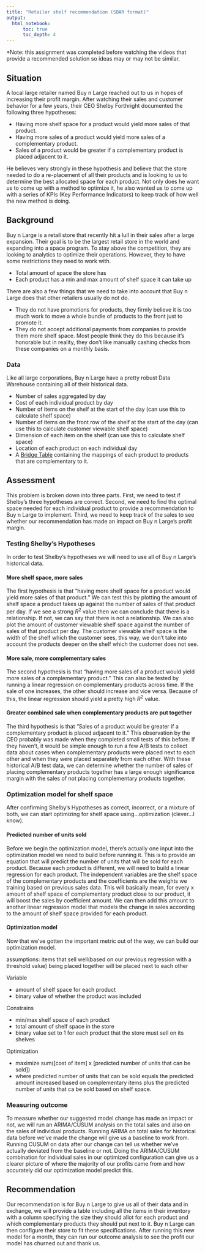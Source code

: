 ```yaml
---
title: "Retailer shelf recommendation (SBAR format)"
output:
  html_notebook:
      toc: true
      toc_depth: 4
---
```


*Note: this assignment was completed before watching the videos that provide a recommended solution so ideas may or may not be similar.


## Situation
A local large retailer named Buy n Large reached out to us in hopes of increasing their profit margin.  After watching their sales and customer behavior for a few years, their CEO Shelby Forthright documented the following three hypotheses:

* Having more shelf space for a product would yield more sales of that product.
* Having more sales of a product would yield more sales of a complementary product.
* Sales of a product would be greater if a complementary product is placed adjacent to it.

He believes very strongly in these hypothesis and believe that the store needed to do a re-placement of all their products and is looking to us to determine the best allocated space for each product.  Not only does he want us to come up with a method to optimize it, he also wanted us to come up with a series of KPIs (Key Performance Indicators) to keep track of how well the new method is doing.


## Background
Buy n Large is a retail store that recently hit a lull in their sales after a large expansion.  Their goal is to be the largest retail store in the world and expanding into a space program.  To stay above the competition, they are looking to analytics to optimize their operations.  However, they to have some restrictions they need to work with.

* Total amount of space the store has
* Each product has a min and max amount of shelf space it can take up

There are also a few things that we need to take into account that Buy n Large does that other retailers usually do not do.

* They do not have promotions for products, they firmly believe it is too much work to move a whole bundle of products to the front just to promote it.
* They do not accept additional payments from companies to provide them more shelf space.  Most people think they do this because it's honorable but in reality, they don't like manually cashing checks from these companies on a monthly basis.

### Data
Like all large corporations, Buy n Large have a pretty robust Data Warehouse containing all of their historical data.

* Number of sales aggregated by day
* Cost of each individual product by day
* Number of items on the shelf at the start of the day (can use this to calculate shelf space)
* Number of items on the front row of the shelf at the start of the day (can use this to calculate customer viewable shelf space)
* Dimension of each item on the shelf (can use this to calculate shelf space)
* Location of each product on each individual day
* A [Bridge Table] containing the mappings of each product to products that are complementary to it.

[Bridge Table]: https://www.youtube.com/watch?v=P_nhBKs25DQ


## Assessment
This problem is broken down into three parts.  First, we need to test if Shelby's three hypotheses are correct.  Second, we need to find the optimal space needed for each individual product to provide a recommendation to Buy n Large to implement.  Third, we need to keep track of the sales to see whether our recommendation has made an impact on Buy n Large's profit margin.

### Testing Shelby's Hypotheses
In order to test Shelby's hypotheses we will need to use all of Buy n Large's historical data.

#### More shelf space, more sales
The first hypothesis is that "having more shelf space for a product would yield more sales of that product."  We can test this by plotting the amount of shelf space a product takes up against the number of sales of that product per day.  If we see a strong $R^2$ value then we can conclude that there is a relationship.  If not, we can say that there is not a relationship.  We can also plot the amount of customer viewable shelf space against the number of sales of that product per day.  The customer viewable shelf space is the width of the shelf which the customer sees, this way, we don't take into account the products deeper on the shelf which the customer does not see.

#### More sale, more complementary sales
The second hypothesis is that "having more sales of a product would yield more sales of a complementary product."  This can also be tested by running a linear regression on complementary products across time.  If the sale of one increases, the other should increase and vice versa.  Because of this, the linear regression should yield a pretty high $R^2$ value.

#### Greater combined sale when complementary products are put together
The third hypothesis is that "Sales of a product would be greater if a complementary product is placed adjacent to it."
This observation by the CEO probably was made when they completed small tests of this before.  If they haven't, it would be simple enough to run a few A/B tests to collect data about cases when complementary products were placed next to each other and when they were placed separately from each other.  With these historical A/B test data, we can determine whether the number of sales of placing complementary products together has a large enough significance margin with the sales of not placing complementary products together.

### Optimization model for shelf space
After confirming Shelby's Hypotheses as correct, incorrect, or a mixture of both, we can start optimizing for shelf space using...optimization (clever...I know).

#### Predicted number of units sold
Before we begin the optimization model, there's actually one input into the optimization model we need to build before running it.  This is to provide an equation that will predict the number of units that will be sold for each product.  Because each product is different, we will need to build a linear regression for each product.  The independent variables are the shelf space of the complementary products and the coefficients are the weights we training based on previous sales data.  This will basically mean, for every x amount of shelf space of complementary product close to our product, it will boost the sales by coefficient amount. We can then add this amount to another linear regression model that models the change in sales according to the amount of shelf space provided for each product.

#### Optimization model
Now that we've gotten the important metric out of the way, we can build our optimization model.

assumptions: items that sell well(based on our previous regression with a threshold value) being placed together will be placed next to each other

Variable

* amount of shelf space for each product
* binary value of whether the product was included

Constrains

* min/max shelf space of each product
* total amount of shelf space in the store
* binary value set to 1 for each product that the store must sell on its shelves

Optimization

* maximize sum([cost of item] x [predicted number of units that can be sold])
* where predicted number of units that can be sold equals the predicted amount increased based on complementary items plus the predicted number of units that ca be sold based on shelf space.


### Measuring outcome
To measure whether our suggested model change has made an impact or not, we will run an ARIMA/CUSUM analysis on the total sales and also on the sales of individual products.  Running ARIMA on total sales for historical data before we've made the change will give us a baseline to work from.  Running CUSUM on data after our change can tell us whether we've actually deviated from the baseline or not.  Doing the ARIMA/CUSUM combination for individual sales in our optimized configuration can give us a clearer picture of where the majority of our profits came from and how accurately did our optimization model predict this.


## Recommendation
Our recommendation is for Buy n Large to give us all of their data and in exchange, we will provide a table including all the items in their inventory with a column specifying the size they should allot for each product and which complementary products they should put next to it.  Buy n Large can then configure their store to fit these specifications.  After running this new model for a month, they can run our outcome analysis to see the profit our model has churned out and thank us.



